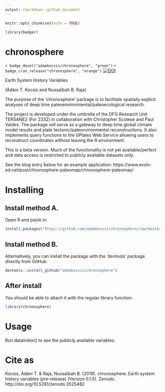 ```yaml
---
output: rmarkdown::github_document
---
```


```r
knitr::opts_chunk$set(echo = TRUE)

library(badger)
```

# chronosphere 
`r badge_devel("adamkocsis/chronosphere", "green")`
`r badge_cran_release("chronosphere", "orange")` [![DOI](https://zenodo.org/badge/DOI/10.5281/zenodo.3530703.svg)](https://doi.org/10.5281/zenodo.3530703)

Earth System History Variables

(Ádám T. Kocsis and Nussaïbah B. Raja)

The purpose of the 'chronosphere' package is to facilitate spatially explicit analyses of deep time paleoenvironmental/paleoecological research. 

The project is developed under the umbrella of the DFG Research Unit TERSANE2 (For 2332) in collaboration with Christopher Scotese and Paul Valdes. The package will serve as a gateway to deep time global climate model results and plate tectonic/paleonvironmental reconstructions. It also implements query functions to the GPlates Web Service allowing users to reconstruct coordinates without leaving the R environment. 

This is a beta version. Much of the functionality is not yet available/perfect and data access is restricted to publicly available datasets only. 

See the blog entry below for an example application:
https://www.evolv-ed.net/post/chronosphere-paleomap/chronosphere-paleomap/

# Installing

## Install method A.

Open R and paste in: 
```r
install.packages("https://github.com/adamkocsis/chronosphere/raw/master/_archive/source/chronosphere_0.2.0.tar.gz", repos=NULL, type="source")
```

## Install method B. 

Alternatively, you can install the package with the 'devtools' package directly from GitHub:
```r
devtools::install_github("adamkocsis/chronosphere")
```

## After install
You should be able to attach it with the regular library function:
```r
library(chronosphere)
```

# Usage

Run dataindex() to see the publicly available variables. 

# Cite as
Kocsis, Ádám T. & Raja, Nussaïbah B. (2019). chronosphere: Earth system history variables (pre-release) (Version 0.1.5). Zenodo. http://doi.org/10.5281/zenodo.3525482

